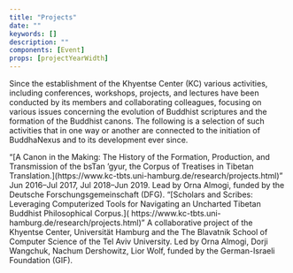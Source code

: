 ```yaml
---
title: "Projects"
date: ""
keywords: []
description: ""
components: [Event]
props: [projectYearWidth]
---
```


Since the establishment of the Khyentse Center (KC) various activities,
including conferences, workshops, projects, and lectures have been conducted by its members and collaborating colleagues,
focusing on various issues concerning the evolution of Buddhist scriptures and the formation of the Buddhist canons.
The following is a selection of such activities that in one way or another are connected to the initiation of BuddhaNexus
and to its development ever since.

<Event yearWidth={projectYearWidth} year="2016–2019">
“[A Canon in the Making: The History of the Formation, Production, and
Transmission of the bsTan ’gyur, the Corpus of Treatises in Tibetan
Translation.](https://www.kc-tbts.uni-hamburg.de/research/projects.html)” Jun
2016–Jul 2017, Jul 2018–Jun 2019. Lead by Orna Almogi, funded by the Deutsche
Forschungsgemeinschaft (DFG).

</Event>

<Event yearWidth={projectYearWidth} year="2015–2017">
  “[Scholars and Scribes: Leveraging Computerized Tools for Navigating an
  Uncharted Tibetan Buddhist Philosophical Corpus.](
  https://www.kc-tbts.uni-hamburg.de/research/projects.html)” A collaborative
  project of the Khyentse Center, Universität Hamburg and the The Blavatnik
  School of Computer Science of the Tel Aviv University. Led by Orna Almogi,
  Dorji Wangchuk, Nachum Dershowitz, Lior Wolf, funded by the German-Israeli
  Foundation (GIF).
</Event>
